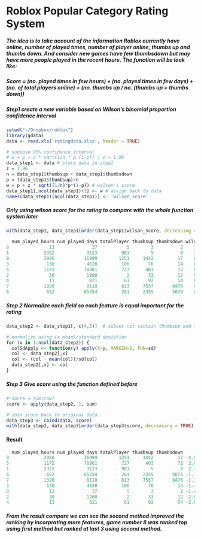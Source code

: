 Roblox Popular Category Rating System
========================================================

##### The idea is to take account of the information Roblox currently have online, number of played times, number of player online, thumbs up and thumbs down. And consider new games have few thumbsdown but may have more people played in the recent hours. The function will be look like: 

##### Score = (no. played times in few hours) + (no. played times in few days) + (no. of total players online) + (no. thumbs up / no. (thumbs up + thumbs down))

##### Step1 create a new variable based on Wilson's binomial proportion confidence interval
```r
setwd("~/Dropbox/roblox")
library(gdata)
data <- read.xls('ratingdata.xlsx', header = TRUE)

# suppose 95% confidence interval 
# w = p + z * sqrt(1/n * p (1-p)) ; z = 1.96
data_step1 <- data # store data in step1
z = 1.96
n = data_step1$thumbsup + data_step1$thumbsdown
p = (data_step1$thumbsup)/n
w = p + z * sqrt((1/n)*p*(1-p)) # wilson's score
data_step1[,ncol(data_step1)+1] <- w # assign back to data 
names(data_step1)[ncol(data_step1)] <- 'wilson_score'
```
##### Only using wilson score for the rating to compare with the whole function system later
```r
with(data_step1, data_step1[order(data_step1$wilson_score, decreasing = TRUE),])
```

```r
  num_played_hours num_played_days totalPlayer thumbsup thumbsdown wilson_score
8               13              37           5        3          2    1.0294145
1             2322            3123         981        5          0    1.0000000
9             3986           16999        1251     1442         17    0.9938547
3              138            4628         106       76         14    0.9193240
5             1172           78961         727      403         72    0.8806714
2               30            1200           2       33         12    0.8625400
4               11             821          61       92         54    0.7084471
7             1326            8118         613     7557       8476    0.4790672
6              652           65254         261     2355       5076    0.3274945
```

##### Step 2 Normalize each field so each feature is equal important for the rating 
```r
data_step2 <- data_step1[,-c(4,5)]  # subset not contain thumbsup and thumbsdown

# normalize using (x-mean)/standard deviation
for (x in 1:ncol(data_step2)) {
  colSdApply <- function(y) apply(X=y, MARGIN=2, FUN=sd)
  col <- data_step2[,x]
  col <- (col - mean(col))/sd(col)
  data_step2[,x] <- col
}
```

##### Step 3 Give score using the function defined before
```r
# socre = sum(row)
score <- apply(data_step2, 1, sum)

# join score back to original data
data_step3 <- cbind(data, score)
with(data_step3, data_step3[order(data_step3$score, decreasing = TRUE),])
```

#### Result
```r
  num_played_hours num_played_days totalPlayer thumbsup thumbsdown     score
9             3986           16999        1251     1442         17  4.583151
5             1172           78961         727      403         72  2.958618
1             2322            3123         981        5          0  2.333082
6              652           65254         261     2355       5076 -1.118942
7             1326            8118         613     7557       8476 -1.138407
3              138            4628         106       76         14 -1.446158
8               13              37           5        3          2 -1.462883
2               30            1200           2       33         12 -2.092863
4               11             821          61       92         54 -2.615599
```

##### From the result compare we can see the second method improved the ranking by incorprating more features, game number 8 was ranked top using first method but ranked at last 3 using second method. 

